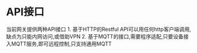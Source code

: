 # API接口

当前网关提供两种API接口
1. 基于HTTP的Restful API可以用任何http客户端调用,缺点为只能内网访问,或借助VPN
2. 基于MQTT的接口,需要程序适配,只要设备接入MQTT服务,即可远程控制,只支持通用MQTT
